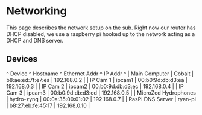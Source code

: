 # Networking
This page describes the network setup on the sub. Right now our router has DHCP disabled, we use a raspberry pi hooked up to the network acting as a DHCP and DNS server.

## Devices
^ Device        ^ Hostname  ^ Ethernet Addr     ^ IP Addr     ^
| Main Computer        | Cobalt     | b8:ae:ed:7f:e7:ea | 192.168.0.2  |
| IP Cam 1             | ipcam1     | 00:b0:9d:db:d3:ea | 192.168.0.3  |
| IP Cam 2             | ipcam2     | 00:b0:9d:db:d3:ec | 192.168.0.4  |
| IP Cam 3             | ipcam3     | 00:b0:9d:db:d3:ed | 192.168.0.5  |
| MicroZed Hydrophones | hydro-zynq | 00:0a:35:00:01:02 | 192.168.0.7  |
| RasPi DNS Server     | ryan-pi    | b8:27:eb:fe:45:17 | 192.168.0.10 |